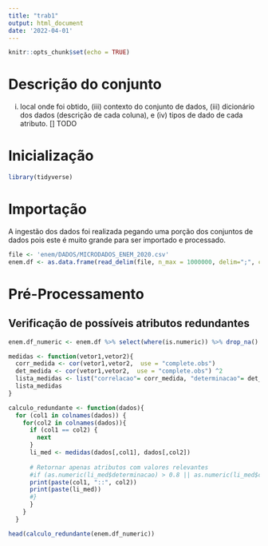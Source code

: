 ```yaml
---
title: "trab1"
output: html_document
date: '2022-04-01'
---
```


```r
knitr::opts_chunk$set(echo = TRUE)
```

# Descrição do conjunto
i) local onde foi obtido, (iii) contexto do conjunto de dados, (iii) dicionário dos dados
(descrição de cada coluna), e (iv) tipos de dado de cada atributo.
[] TODO

# Inicialização
```r
library(tidyverse)

```


# Importação
A ingestão dos dados foi realizada pegando uma porção dos conjuntos de dados pois este é muito grande para ser importado e processado.
```r
file <- 'enem/DADOS/MICRODADOS_ENEM_2020.csv'
enem.df <- as.data.frame(read_delim(file, n_max = 1000000, delim=";", col_names = TRUE))
```
# Pré-Processamento

## Verificação de possíveis atributos redundantes

```r
enem.df_numeric <- enem.df %>% select(where(is.numeric)) %>% drop_na()

medidas <- function(vetor1,vetor2){
  corr_medida <- cor(vetor1,vetor2,  use = "complete.obs")
  det_medida <- cor(vetor1,vetor2,  use = "complete.obs") ^2
  lista_medidas <- list("correlacao"= corr_medida, "determinacao"= det_medida)
  lista_medidas
}

calculo_redundante <- function(dados){
  for (col1 in colnames(dados)) {
    for(col2 in colnames(dados)){
      if (col1 == col2) {
        next
      }
      li_med <- medidas(dados[,col1], dados[,col2])
      
      # Retornar apenas atributos com valores relevantes
      #if (as.numeric(li_med$determinacao) > 0.8 || as.numeric(li_med$correlacao) > 0.8 ){
      print(paste(col1, "::", col2))
      print(paste(li_med))
      #}
      }
    }
  }

head(calculo_redundante(enem.df_numeric))


```





